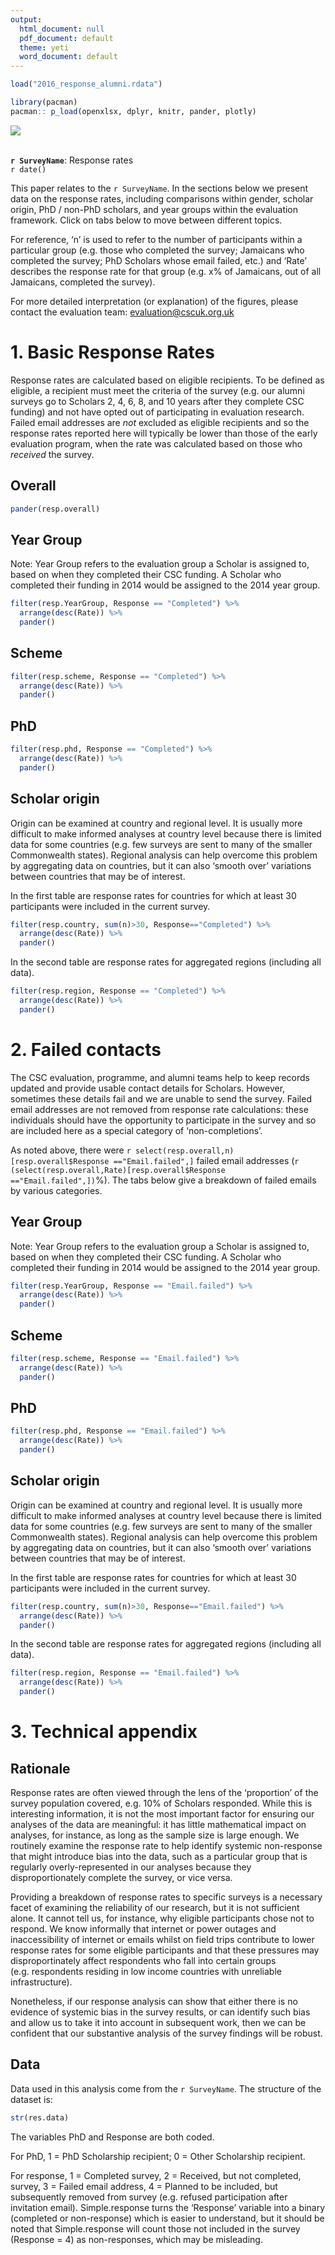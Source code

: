 ```yaml
---
output:
  html_document: null
  pdf_document: default
  theme: yeti
  word_document: default
---
```


```r
load("2016_response_alumni.rdata")

library(pacman)
pacman:: p_load(openxlsx, dplyr, knitr, pander, plotly)

```


![](http://cscuk.dfid.gov.uk/wp-content/uploads/2014/12/csc-header-website.png)\

<br>**`r SurveyName`**: Response rates<br>
`r date()`

This paper relates to the `r SurveyName`. In the sections below we present data on the response rates, including comparisons within gender, scholar origin, PhD / non-PhD scholars, and year groups within the evaluation framework. Click on tabs below to move between different topics. 

For reference, 'n' is used to refer to the number of participants within a particular group (e.g. those who completed the survey; Jamaicans who completed the survey; PhD Scholars whose email failed, etc.) and 'Rate' describes the response rate for that group (e.g. x% of Jamaicans, out of all Jamaicans, completed the survey).

For more detailed interpretation (or explanation) of the figures, please contact the evaluation team: [evaluation@cscuk.org.uk](mailto:evaluation@cscuk.org.uk)

# 1. Basic Response Rates {.tabset}

Response rates are calculated based on eligible recipients. To be defined as eligible, a recipient must meet the criteria of the survey (e.g. our alumni surveys go to Scholars 2, 4, 6, 8, and 10 years after they complete CSC funding) and not have opted out of participating in evaluation research. Failed email addresses are _not_ excluded as eligible recipients and so the response rates reported here will typically be lower than those of the early evaluation program, when the rate was calculated based on those who _received_ the survey.

## Overall

```r
pander(resp.overall)
```

## Year Group

Note: Year Group refers to the evaluation group a Scholar is assigned to, based on when they completed their CSC funding. A Scholar who completed their funding in 2014 would be assigned to the 2014 year group.

```r
filter(resp.YearGroup, Response == "Completed") %>% 
  arrange(desc(Rate)) %>% 
  pander()
```

## Scheme

```r
filter(resp.scheme, Response == "Completed") %>% 
  arrange(desc(Rate)) %>% 
  pander()
```

## PhD

```r
filter(resp.phd, Response == "Completed") %>% 
  arrange(desc(Rate)) %>% 
  pander()
```

## Scholar origin

Origin can be examined at country and regional level. It is usually more difficult to make informed analyses at country level because there is limited data for some countries (e.g. few surveys are sent to many of the smaller Commonwealth states). Regional analysis can help overcome this problem by aggregating data on countries, but it can also 'smooth over' variations between countries that may be of interest.

In the first table are response rates for countries for which at least 30 participants were included in the current survey.

```r
filter(resp.country, sum(n)>30, Response=="Completed") %>% 
  arrange(desc(Rate)) %>% 
  pander()
```

In the second table are response rates for aggregated regions (including all data).

```r

filter(resp.region, Response == "Completed") %>% 
  arrange(desc(Rate)) %>% 
  pander()
```

# 2. Failed contacts {.tabset}

The CSC evaluation, programme, and alumni teams help to keep records updated and provide usable contact details for Scholars. However, sometimes these details fail and we are unable to send the survey. Failed email addresses are not removed from response rate calculations: these individuals should have the opportunity to participate in the survey and so are included here as a special category of 'non-completions'.

As noted above, there were `r select(resp.overall,n)[resp.overall$Response =="Email.failed",]` failed email addresses (`r (select(resp.overall,Rate)[resp.overall$Response =="Email.failed",])`%). The tabs below give a breakdown of failed emails by various categories.

## Year Group

Note: Year Group refers to the evaluation group a Scholar is assigned to, based on when they completed their CSC funding. A Scholar who completed their funding in 2014 would be assigned to the 2014 year group.

```r
filter(resp.YearGroup, Response == "Email.failed") %>% 
  arrange(desc(Rate)) %>% 
  pander()
```

## Scheme

```r
filter(resp.scheme, Response == "Email.failed") %>% 
  arrange(desc(Rate)) %>% 
  pander()
```

## PhD

```r
filter(resp.phd, Response == "Email.failed") %>% 
  arrange(desc(Rate)) %>% 
  pander()
```

## Scholar origin

Origin can be examined at country and regional level. It is usually more difficult to make informed analyses at country level because there is limited data for some countries (e.g. few surveys are sent to many of the smaller Commonwealth states). Regional analysis can help overcome this problem by aggregating data on countries, but it can also 'smooth over' variations between countries that may be of interest.

In the first table are response rates for countries for which at least 30 participants were included in the current survey.

```r
filter(resp.country, sum(n)>30, Response=="Email.failed") %>% 
  arrange(desc(Rate)) %>% 
  pander()
```

In the second table are response rates for aggregated regions (including all data).

```r

filter(resp.region, Response == "Email.failed") %>% 
  arrange(desc(Rate)) %>% 
  pander()
```


# 3. Technical appendix {.tabset}

## Rationale

Response rates are often viewed through the lens of the 'proportion' of the survey population covered, e.g. 10% of Scholars responded. While this is interesting information, it is not the most important factor for ensuring our analyses of the data are meaningful: it has little mathematical impact on analyses, for instance, as long as the sample size is large enough. We routinely examine the response rate to help identify systemic non-response that might introduce bias into the data, such as a particular group that is regularly overly-represented in our analyses because they disproportionately complete the survey, or vice versa. 

Providing a breakdown of response rates to specific surveys is a necessary facet of examining the reliability of our research, but it is not sufficient alone. It cannot tell us, for instance, why eligible participants chose not to respond. We know informally that internet or power outages and inaccessibility of internet or emails whilst on field trips contribute to lower response rates for some eligible participants and that these pressures may disproportinately affect respondents who fall into certain groups (e.g. respondents residing in low income countries with unreliable infrastructure). 

Nonetheless, if our response analysis can show that either there is no evidence of systemic bias in the survey results, or can identify such bias and allow us to take it into account in subsequent work, then we can be confident that our substantive analysis of the survey findings will be robust.

## Data

Data used in this analysis come from the `r SurveyName`. The structure of the dataset is:

```r
str(res.data)
```

The variables PhD and Response are both coded. 

For PhD, 1 = PhD Scholarship recipient; 0 = Other Scholarship recipient. 

For response, 1 = Completed survey, 2 = Received, but not completed, survey, 3 = Failed email address, 4 = Planned to be included, but subsequently removed from survey (e.g. refused participation after invitation email). Simple.response turns the 'Response' variable into a binary (completed or non-response) which is easier to understand, but it should be noted that Simple.response will count those not included in the survey (Response = 4) as non-responses, which may be misleading.